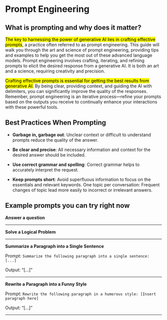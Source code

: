 
# Prompt Engineering

## What is prompting and why does it matter?

<mark>The key to harnessing the power of generative AI lies in crafting effective prompts</mark>, a practice often referred to as prompt engineering. This guide will walk you through the art and science of prompt engineering, providing tips and examples to help you get the most out of these advanced language models. Prompt engineering involves crafting, iterating, and refining prompts to elicit the desired response from a generative AI. It is both an art and a science, requiring creativity and precision.

<mark>Crafting effective prompts is essential for getting the best results from generative AI.</mark> By being clear, providing context, and guiding the AI with delimiters, you can significantly improve the quality of the responses. Remember, prompt engineering is an iterative process—refine your prompts based on the outputs you receive to continually enhance your interactions with these powerful tools.

## Best Practices When Prompting

- **Garbage in, garbage out**: Unclear context or difficult to understand prompts reduce the quality of the answer.

- **Be clear and precise**: All necessary information and context for the desired answer should be included.

- **Use correct grammar and spelling**: Correct grammar helps to accurately interpret the request.

- **Keep prompts short**: Avoid superfluous information to focus on the essentials and relevant keywords.
  One topic per conversation: Frequent changes of topic lead more easily to incorrect or irrelevant answers.

## Example prompts you can try right now

**Answer a question**


<Chat 
  userMessage='What is the capital of France?' 
  assistantMessage='The capital of France is Paris.' 
/>

---

**Solve a Logical Problem**

<Chat 
  userMessage='Solve this logical puzzle: If all bloops are razzles and all razzles are
      fizzles, are all bloops fizzles?' 
  assistantMessage='Yes, all bloops are fizzles. This is a classic example of the transitive
      property in logic. Here’s how it works: We know that all bloops are
      razzles. We also know that all razzles are fizzles. If every bloop is a
      razzle and every razzle is a fizzle, then by transitivity, every bloop
      must also be a fizzle.' 
/>

---

**Summarize a Paragraph into a Single Sentence**

Prompt: `Summarize the following paragraph into a single sentence: [...]`

Output: “[…]”

---

**Rewrite a Paragraph into a Funny Style**

Prompt: `Rewrite the following paragraph in a humorous style: [Insert paragraph here]`

Output: “[…]”

---
